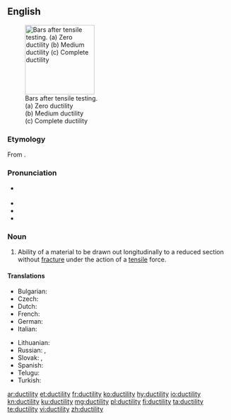 ==English==
{{wikipedia}}
[[File:Ductility.svg|thumb|right|157px|Bars after tensile testing.<br>
(a) Zero ductility<br>
(b) Medium ductility<br>
(c) Complete ductility]]

===Etymology===
From {{suffix|ductile|ity|lang=en}}.

===Pronunciation===
* {{a|GenAm}} {{IPA|/dʌkˈtɪlɪdi/|lang=en}}
* {{audio|en-us-ductility.ogg|Audio (US)|lang=en}}
* {{hyphenation|duc|til|i|ty|lang=en}}
* {{rhymes|ɪlɪti|lang=en}}

===Noun===
{{en-noun|~|ductilities}}

# {{context|physics|lang=en}} Ability of a material to be drawn out longitudinally to a reduced section without [[fracture]] under the action of a [[tensile]] force.

====Translations====
{{trans-top|ability of a material to be drawn out longitudinally to a reduced section without fracture under the action of a tensile force}}
* Bulgarian: {{t+|bg|разтегливост|f}}
* Czech: {{t|cs|tažnost|f}}
* Dutch: {{t|nl|taaiheid}}
* French: {{t+|fr|ductilité|f}}
* German: {{t|de|Verformbarkheit}}
* Italian: {{t|it|duttilità|f}}
{{trans-mid}}
* Lithuanian: {{t|lt|tąsumas|m}}
* Russian: {{t+|ru|ковкость}}, {{t+|ru|тягучесть}}
* Slovak: {{t|sk|kujnosť}}, {{t|sk|pružnosť|f}}
* Spanish: {{t|es|ductilidad|f}}
* Telugu: {{t|te|తన్యత}}
* Turkish: {{t+|tr|süneklik}}
{{trans-bottom}}

[[ar:ductility]]
[[et:ductility]]
[[fr:ductility]]
[[ko:ductility]]
[[hy:ductility]]
[[io:ductility]]
[[kn:ductility]]
[[ku:ductility]]
[[mg:ductility]]
[[pl:ductility]]
[[fi:ductility]]
[[ta:ductility]]
[[te:ductility]]
[[vi:ductility]]
[[zh:ductility]]